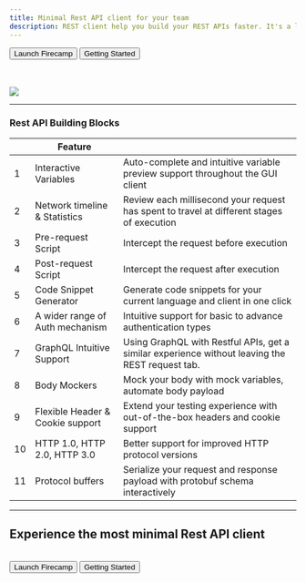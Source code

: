 ```yaml
---
title: Minimal Rest API client for your team
description: REST client help you build your REST APIs faster. It's a lightweight and next-generation testing client with IntelliSense, providing a delightful collaborative experience for your team while building APIs
---
```


<Button>Launch Firecamp</Button>
<Button variant="secondary">Getting Started</Button>

<br/><br/>
<img src="images/rest-featured.png"/>

---

### Rest API Building Blocks
|   | Feature  	                        |   	|
|--- |---	                            |---	|
| 1  | Interactive Variables         	| Auto-complete and intuitive variable preview support throughout the GUI client 	|
| 2  | Network timeline & Statistics    | Review each millisecond your request has spent to travel at different stages of execution     |
| 3  | Pre-request Script               | Intercept the request before execution   |
| 4  | Post-request Script              | Intercept the request after execution    |
| 5  | Code Snippet Generator           | Generate code snippets for your current language and client in one click |
| 6  | A wider range of Auth mechanism  | Intuitive support for basic to advance authentication types  |
| 7  | GraphQL Intuitive Support        | Using GraphQL with Restful APIs, get a similar experience without leaving the REST request tab. |
| 8  | Body Mockers                     | Mock your body with mock variables, automate body payload |
| 9  | Flexible Header & Cookie support | Extend your testing experience with out-of-the-box headers and cookie support  |
| 10 | HTTP 1.0, HTTP 2.0, HTTP 3.0     | Better support for improved HTTP protocol versions |
| 11 | Protocol buffers                 | Serialize your request and response payload with protobuf schema interactively |

---

## Experience the most minimal Rest API client
<br/>
<Button>Launch Firecamp</Button>
<Button variant="secondary">Getting Started</Button>